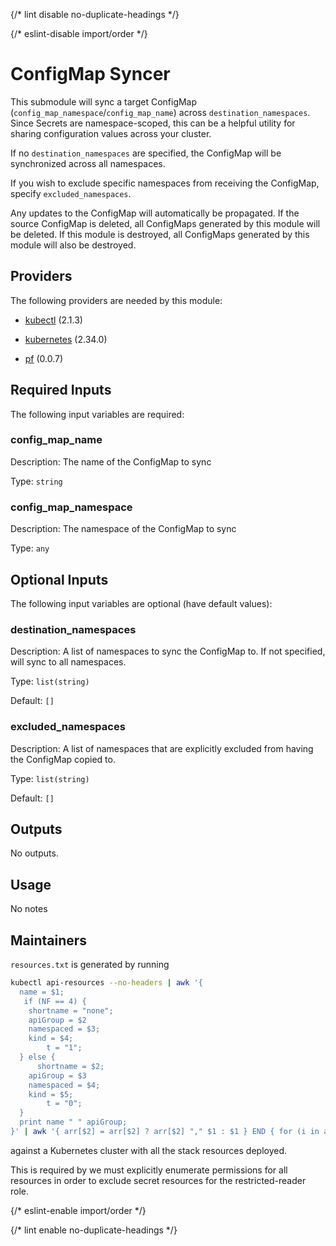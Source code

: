 
{/* lint disable no-duplicate-headings */}

{/* eslint-disable import/order */}

<ModuleHeader name="kube_sync_config_map" sourceHref="https://github.com/Panfactum/stack/tree/__PANFACTUM_VERSION_EDGE__/packages/infrastructure/kube_sync_config_map" status="stable" type="submodule" />

# ConfigMap Syncer

This submodule will sync a target ConfigMap (`config_map_namespace`/`config_map_name`) across `destination_namespaces`. Since Secrets
are namespace-scoped, this can be a helpful utility for sharing configuration values across your cluster.

If no `destination_namespaces` are specified, the ConfigMap will be synchronized across all namespaces.

If you wish to exclude specific namespaces from receiving the ConfigMap, specify `excluded_namespaces`.

Any updates to the ConfigMap will automatically be propagated. If the source ConfigMap is deleted, all ConfigMaps generated by this
module will be deleted. If this module is destroyed, all ConfigMaps generated by this module will also be destroyed.

## Providers

The following providers are needed by this module:

* [kubectl](https://registry.terraform.io/providers/alekc/kubectl/2.1.3/docs) (2.1.3)

* [kubernetes](https://registry.terraform.io/providers/hashicorp/kubernetes/2.34.0/docs) (2.34.0)

* [pf](https://registry.terraform.io/providers/panfactum/pf/0.0.7/docs) (0.0.7)

## Required Inputs

The following input variables are required:

### config\_map\_name

Description: The name of the ConfigMap to sync

Type: `string`

### config\_map\_namespace

Description: The namespace of the ConfigMap to sync

Type: `any`

## Optional Inputs

The following input variables are optional (have default values):

### destination\_namespaces

Description: A list of namespaces to sync the ConfigMap to. If not specified, will sync to all namespaces.

Type: `list(string)`

Default: `[]`

### excluded\_namespaces

Description: A list of namespaces that are explicitly excluded from having the ConfigMap copied to.

Type: `list(string)`

Default: `[]`

## Outputs

No outputs.

## Usage

No notes

## Maintainers

`resources.txt` is generated by running

```bash
kubectl api-resources --no-headers | awk '{
  name = $1;
   if (NF == 4) {
    shortname = "none";
    apiGroup = $2
    namespaced = $3;
    kind = $4;
        t = "1";
  } else {
      shortname = $2;
    apiGroup = $3
    namespaced = $4;
    kind = $5;
        t = "0";
  }
  print name " " apiGroup;
}' | awk '{ arr[$2] = arr[$2] ? arr[$2] "," $1 : $1 } END { for (i in arr) print arr[i], i }'

```

against a Kubernetes cluster with all the stack resources deployed.

This is required by we must explicitly enumerate permissions for all resources in order to exclude secret resources
for the restricted-reader role.

{/* eslint-enable import/order */}

{/* lint enable no-duplicate-headings */}
